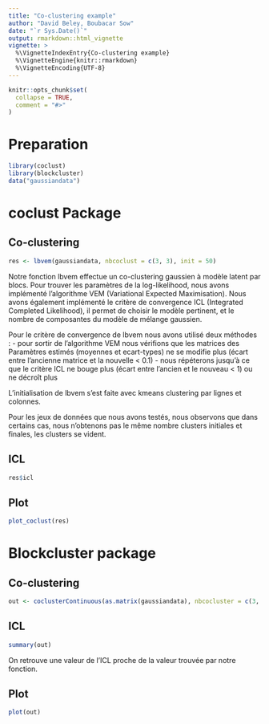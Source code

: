 ```yaml
---
title: "Co-clustering example"
author: "David Beley, Boubacar Sow"
date: "`r Sys.Date()`"
output: rmarkdown::html_vignette
vignette: >
  %\VignetteIndexEntry{Co-clustering example}
  %\VignetteEngine{knitr::rmarkdown}
  %\VignetteEncoding{UTF-8}
---
```


```r
knitr::opts_chunk$set(
  collapse = TRUE,
  comment = "#>"
)
```

# Preparation

```r
library(coclust)
library(blockcluster)
data("gaussiandata")
```

# coclust Package

## Co-clustering
```r
res <- lbvem(gaussiandata, nbcoclust = c(3, 3), init = 50)
```

Notre fonction lbvem effectue un co-clustering gaussien à modèle latent par blocs. Pour trouver les paramètres de la log-likelihood, nous avons implémenté l'algorithme VEM (Variational Expected Maximisation). Nous avons également implémenté le critère de convergence ICL (Integrated Completed Likelihood), il permet de choisir le modèle pertinent, et le nombre de composantes du modèle de mélange gaussien. 

Pour le critère de convergence  de lbvem nous avons utilisé deux méthodes :
  - pour sortir de l'algorithme VEM nous vérifions que les matrices des Paramètres estimés (moyennes et ecart-types) ne se modifie plus (écart entre l'ancienne matrice et la nouvelle < 0.1)
  - nous répéterons jusqu'à ce que le critère ICL ne bouge plus (écart entre l'ancien et le nouveau < 1) ou ne décroît plus

L'initialisation de lbvem s'est faite avec kmeans clustering par lignes et colonnes. 

Pour les jeux de données que nous avons testés, nous observons que dans certains cas, nous n'obtenons pas le même nombre clusters  initiales et finales, les clusters se vident.

## ICL
```r
res$icl
```


## Plot

```r
plot_coclust(res)
```


# Blockcluster package
## Co-clustering
```r
out <- coclusterContinuous(as.matrix(gaussiandata), nbcocluster = c(3, 3))
```

## ICL
```r
summary(out)
```

On retrouve une valeur de l'ICL proche de la valeur trouvée par notre fonction.

## Plot
```r
plot(out)
```
